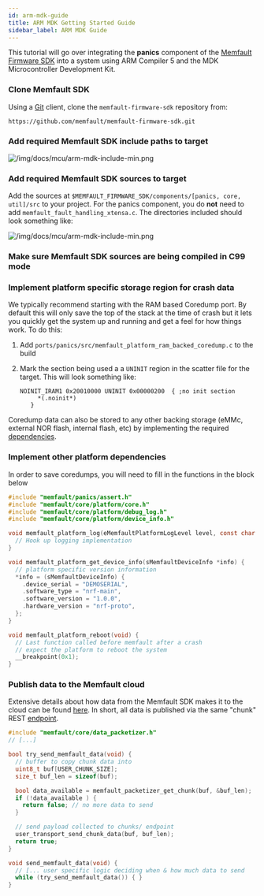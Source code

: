 ```yaml
---
id: arm-mdk-guide
title: ARM MDK Getting Started Guide
sidebar_label: ARM MDK Guide
---
```


This tutorial will go over integrating the **panics** component of the
[Memfault Firmware SDK](https://github.com/memfault/memfault-firmware-sdk) into
a system using ARM Compiler 5 and the MDK Microcontroller Development Kit.

### Clone Memfault SDK

Using a [Git](https://git-scm.com/) client, clone the `memfault-firmware-sdk`
repository from:

```
https://github.com/memfault/memfault-firmware-sdk.git
```

### Add required Memfault SDK include paths to target

![/img/docs/mcu/arm-mdk-include-min.png](/img/docs/mcu/arm-mdk-includes-min.png)

### Add required Memfault SDK sources to target

Add the sources at `$MEMFAULT_FIRMWARE_SDK/components/[panics, core, util]/src`
to your project. For the panics component, you do **not** need to add
`memfault_fault_handling_xtensa.c`. The directories included should look
something like:

![/img/docs/mcu/arm-mdk-include-min.png](/img/docs/mcu/arm-mdk-tree-min.png)

### Make sure Memfault SDK sources are being compiled in C99 mode

### Implement platform specific storage region for crash data

We typically recommend starting with the RAM based Coredump port. By default
this will only save the top of the stack at the time of crash but it lets you
quickly get the system up and running and get a feel for how things work. To do
this:

1.  Add `ports/panics/src/memfault_platform_ram_backed_coredump.c` to the build
2.  Mark the section being used a a `UNINIT` region in the scatter file for the
    target. This will look something like:

    ```
    NOINIT_IRAM1 0x20010000 UNINIT 0x00000200  { ;no init section
         *(.noinit*)
       }
    ```

Coredump data can also be stored to any other backing storage (eMMc, external
NOR flash, internal flash, etc) by implementing the required
[dependencies](https://github.com/memfault/memfault-firmware-sdk/blob/master/components/include/memfault/panics/platform/coredump.h).

### Implement other platform dependencies

In order to save coredumps, you will need to fill in the functions in the block
below

```c
#include "memfault/panics/assert.h"
#include "memfault/core/platform/core.h"
#include "memfault/core/platform/debug_log.h"
#include "memfault/core/platform/device_info.h"

void memfault_platform_log(eMemfaultPlatformLogLevel level, const char *fmt, ...) {
  // Hook up logging implementation
}

void memfault_platform_get_device_info(sMemfaultDeviceInfo *info) {
  // platform specific version information
  *info = (sMemfaultDeviceInfo) {
    .device_serial = "DEMOSERIAL",
    .software_type = "nrf-main",
    .software_version = "1.0.0",
    .hardware_version = "nrf-proto",
  };
}

void memfault_platform_reboot(void) {
  // Last function called before memfault after a crash
  // expect the platform to reboot the system
  __breakpoint(0x1);
}
```

### Publish data to the Memfault cloud

Extensive details about how data from the Memfault SDK makes it to the cloud can
be found [here](data-from-firmware-to-cloud.mdx). In short, all data is
published via the same "chunk" REST
[endpoint](https://api-docs.memfault.com/?version=latest#66b0e390-2c3e-4c0d-b6c2-836a287b9e5f).

```c
#include "memfault/core/data_packetizer.h"
// [...]

bool try_send_memfault_data(void) {
  // buffer to copy chunk data into
  uint8_t buf[USER_CHUNK_SIZE];
  size_t buf_len = sizeof(buf);

  bool data_available = memfault_packetizer_get_chunk(buf, &buf_len);
  if (!data_available ) {
    return false; // no more data to send
  }

  // send payload collected to chunks/ endpoint
  user_transport_send_chunk_data(buf, buf_len);
  return true;
}

void send_memfault_data(void) {
  // [... user specific logic deciding when & how much data to send
  while (try_send_memfault_data()) { }
}
```
